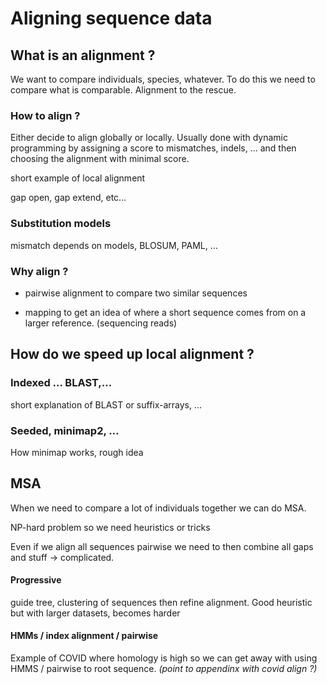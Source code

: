 # Aligning sequence data

## What is an alignment ?

We want to compare individuals, species, whatever. To do this we need to compare what is comparable. Alignment to the rescue.

### How to align ?

Either decide to align globally or locally. Usually done with dynamic programming by assigning a score to mismatches, indels, ... and then choosing the alignment with minimal score.

short example of local alignment

gap open, gap extend, etc...

### Substitution models

mismatch depends on models, BLOSUM, PAML, ...

### Why align ?

-   pairwise alignment to compare two similar sequences

-   mapping to get an idea of where a short sequence comes from on a larger reference. (sequencing reads)

## How do we speed up local alignment ?

### Indexed ... BLAST,...

short explanation of BLAST or suffix-arrays, ...

### Seeded, minimap2, ...

How minimap works, rough idea

## MSA

When we need to compare a lot of individuals together we can do MSA.

NP-hard problem so we need heuristics or tricks

Even if we align all sequences pairwise we need to then combine all gaps and stuff -\> complicated.

#### Progressive

guide tree, clustering of sequences then refine alignment. Good heuristic but with larger datasets, becomes harder

#### HMMs / index alignment / pairwise

Example of COVID where homology is high so we can get away with using HMMS / pairwise to root sequence. *(point to appendinx with covid align ?)*

\printbibliography[segment=\therefsegment,heading=subbibintoc,title={References for chapter \thechapter}]
